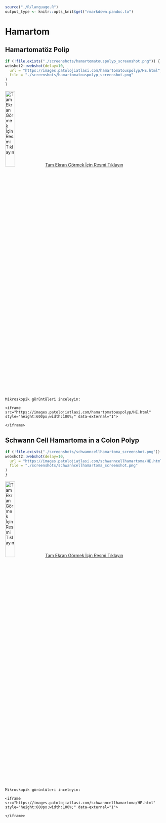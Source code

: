 ```r

source("./R/language.R")
output_type <- knitr::opts_knit$get("rmarkdown.pandoc.to")

```

# Hamartom {#sec-hamartom}

## Hamartomatöz Polip {#sec-hamartomatoz-polip}

```r
if (!file.exists("./screenshots/hamartomatouspolyp_screenshot.png")) {
webshot2::webshot(delay=10,
  url = "https://images.patolojiatlasi.com/hamartomatouspolyp/HE.html",
  file = "./screenshots/hamartomatouspolyp_screenshot.png"
)
}
```

[![Tam Ekran Görmek İçin Resmi
Tıklayın](./screenshots/hamartomatouspolyp_screenshot.png){width="25%"}](https://images.patolojiatlasi.com/hamartomatouspolyp/HE.html) [Tam Ekran Görmek İçin Resmi
Tıklayın](https://images.patolojiatlasi.com/hamartomatouspolyp/HE.html)




```asis

Mikroskopik görüntüleri inceleyin:

<iframe src="https://images.patolojiatlasi.com/hamartomatouspolyp/HE.html" style="height:600px;width:100%;" data-external="1">

</iframe>
```

## Schwann Cell Hamartoma in a Colon Polyp {#sec-schwann-cell-hamartoma-colon-polyp}

```r
if (!file.exists("./screenshots/schwanncellhamartoma_screenshot.png")) {
webshot2::webshot(delay=10,
  url = "https://images.patolojiatlasi.com/schwanncellhamartoma/HE.html",
  file = "./screenshots/schwanncellhamartoma_screenshot.png"
)
}
```

[![Tam Ekran Görmek İçin Resmi
Tıklayın](./screenshots/schwanncellhamartoma_screenshot.png){width="25%"}](https://images.patolojiatlasi.com/schwanncellhamartoma/HE.html) [Tam Ekran Görmek İçin Resmi
Tıklayın](https://images.patolojiatlasi.com/schwanncellhamartoma/HE.html)




```asis

Mikroskopik görüntüleri inceleyin:

<iframe src="https://images.patolojiatlasi.com/schwanncellhamartoma/HE.html" style="height:600px;width:100%;" data-external="1">

</iframe>
```

